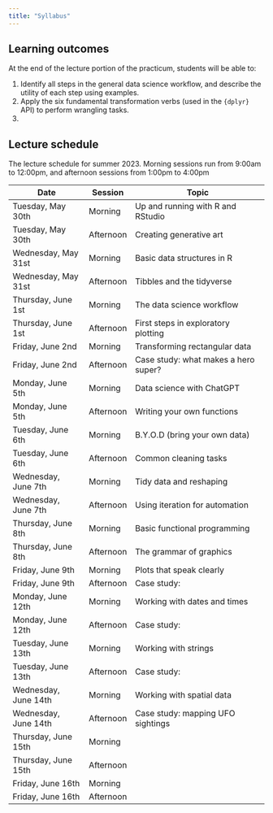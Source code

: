 ```yaml
---
title: "Syllabus"
---
```


## Learning outcomes

At the end of the lecture portion of the practicum, students will be able to:

1.  Identify all steps in the general data science workflow, and describe the utility of each step using examples.
2.  Apply the six fundamental transformation verbs (used in the `{dplyr}` API) to perform wrangling tasks.
3.  

## Lecture schedule

The lecture schedule for summer 2023. Morning sessions run from 9:00am to 12:00pm, and afternoon sessions from 1:00pm to 4:00pm

| Date                 | Session   | Topic                                |
|----------------------|-----------|--------------------------------------|
| Tuesday, May 30th    | Morning   | Up and running with R and RStudio    |
| Tuesday, May 30th    | Afternoon | Creating generative art              |
| Wednesday, May 31st  | Morning   | Basic data structures in R           |
| Wednesday, May 31st  | Afternoon | Tibbles and the tidyverse            |
| Thursday, June 1st   | Morning   | The data science workflow            |
| Thursday, June 1st   | Afternoon | First steps in exploratory plotting  |
| Friday, June 2nd     | Morning   | Transforming rectangular data        |
| Friday, June 2nd     | Afternoon | Case study: what makes a hero super? |
| Monday, June 5th     | Morning   | Data science with ChatGPT            |
| Monday, June 5th     | Afternoon | Writing your own functions           |
| Tuesday, June 6th    | Morning   | B.Y.O.D (bring your own data)        |
| Tuesday, June 6th    | Afternoon | Common cleaning tasks                |
| Wednesday, June 7th  | Morning   | Tidy data and reshaping              |
| Wednesday, June 7th  | Afternoon | Using iteration for automation       |
| Thursday, June 8th   | Morning   | Basic functional programming         |
| Thursday, June 8th   | Afternoon | The grammar of graphics              |
| Friday, June 9th     | Morning   | Plots that speak clearly             |
| Friday, June 9th     | Afternoon | Case study:                          |
| Monday, June 12th    | Morning   | Working with dates and times         |
| Monday, June 12th    | Afternoon | Case study:                          |
| Tuesday, June 13th   | Morning   | Working with strings                 |
| Tuesday, June 13th   | Afternoon | Case study:                          |
| Wednesday, June 14th | Morning   | Working with spatial data            |
| Wednesday, June 14th | Afternoon | Case study: mapping UFO sightings    |
| Thursday, June 15th  | Morning   |                                      |
| Thursday, June 15th  | Afternoon |                                      |
| Friday, June 16th    | Morning   |                                      |
| Friday, June 16th    | Afternoon |                                      |

